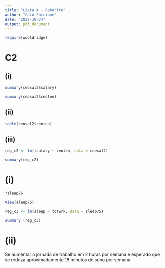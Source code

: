 ```yaml
---
title: "Lista 4 - Gabarito"
author: "Caio Forcione"
date: "2022-10-24"
output: pdf_document
---
```


```r
require(wooldridge)
```




# C2

## (i)

```r
summary(ceosal2$salary)

summary(ceosal2$ceoten)
```

## (ii)

```r
table(ceosal2$ceoten)
```

## (iii)

```r
reg_c2 <- lm(lsalary ~ ceoten, data = ceosal2)

summary(reg_c2)
```



# (i)

```r
?sleep75

View(sleep75)
```


```r
reg_c3 <- lm(sleep ~ totwrk, data = sleep75)

summary (reg_c3)
```

# (ii)

Se aumentar a jornada de trabalho em 2 horas por semana é esperado que se reduza aproximadamente 18 minutos de sono por semana.






